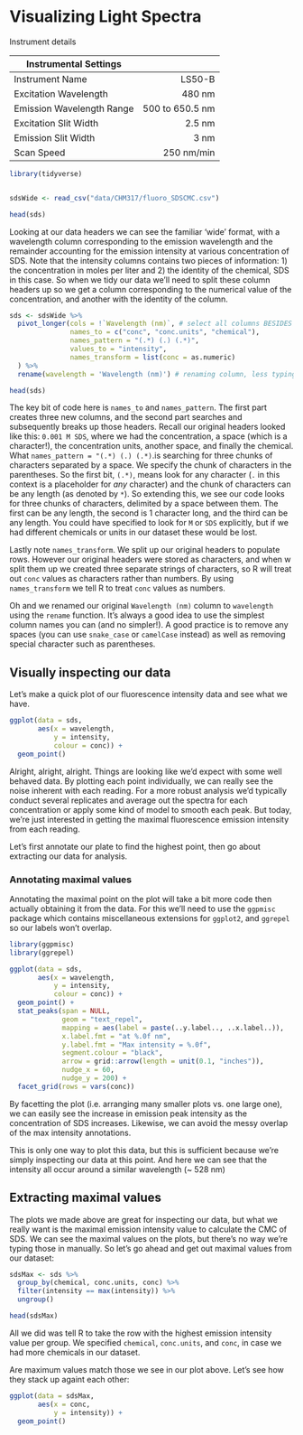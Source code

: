 # Visualizing Light Spectra

Instrument details 

| Instrumental   Settings   |                 |
|---------------------------|----------------:|
| Instrument Name           |          LS50-B |
| Excitation Wavelength     |          480 nm |
| Emission Wavelength Range | 500 to 650.5 nm |
| Excitation Slit Width     |          2.5 nm |
| Emission Slit Width       |            3 nm |
| Scan Speed                |      250 nm/min |

```r
library(tidyverse)


sdsWide <- read_csv("data/CHM317/fluoro_SDSCMC.csv") 

head(sds)
```

Looking at our data headers we can see the familiar 'wide' format, with a wavelength column corresponding to the emission wavelength and the remainder accounting for the emission intensity at various concentration of SDS. Note that the intensity columns contains two pieces of information: 1) the concentration in moles per liter and 2) the identity of the chemical, SDS in this case. So when we tidy our data we'll need to split these column headers up so we get a column corresponding to the numerical  value of the concentration, and another with the identity of the column.

```r

sds <- sdsWide %>%
  pivot_longer(cols = !`Wavelength (nm)`, # select all columns BESIDES `Wavelength (nm)`
               names_to = c("conc", "conc.units", "chemical"),
               names_pattern = "(.*) (.) (.*)",
               values_to = "intensity",
               names_transform = list(conc = as.numeric)
  ) %>%
  rename(wavelength = 'Wavelength (nm)') # renaming column, less typing later on. 

head(sds)

```

The key bit of code here is `names_to` and `names_pattern`. The first part creates three new columns, and the second part searches and subsequently breaks up those headers. Recall our original headers looked like this: `0.001 M SDS`, where we had the concentration, a space (which is a character!), the concentration units, another space, and finally the chemical. What `names_pattern = "(.*) (.) (.*)`.is searching for three chunks of characters separated by a space. We specify the chunk of characters in the parentheses. So the first bit, `(.*)`, means look for any character (`.` in this context is a placeholder for *any* character) and the chunk of characters can be any length (as denoted by `*`). So extending this, we see our code looks for three chunks of characters, delimited by a space between them. The first can be any length, the second is 1 character long, and the third can be any length. You could have specified to look for `M` or `SDS` explicitly, but if we had different chemicals or units in our dataset these would be lost. 

Lastly note `names_transform`. We split up our original headers to populate rows. However our original headers were stored as characters, and when w split them up we created three separate strings of characters, so R will treat out `conc` values as characters rather than numbers. By using `names_transform` we tell R to treat `conc` values as numbers. 

Oh and we renamed our original `Wavelength (nm)` column to `wavelength` using the `rename` function. It's always a good idea to use the simplest column names you can (and no simpler!). A good practice is to remove any spaces (you can use `snake_case` or `camelCase` instead) as well as removing special character such as parentheses. 


## Visually inspecting our data

Let's make a quick plot of our fluorescence intensity data and see what we have. 

```r

ggplot(data = sds, 
       aes(x = wavelength,
           y = intensity, 
           colour = conc)) +
  geom_point() 


```

Alright, alright, alright. Things are looking like we'd expect with some well behaved data. By plotting each point individually, we can really see the noise inherent with each reading. For a more robust analysis we'd typically conduct several replicates and average out the spectra for each concentration or apply some kind of model to smooth each peak. But today, we're just interested in getting the maximal fluorescence emission intensity from each reading. 

Let's first annotate our plate to find the highest point, then go about extracting our data for analysis. 

### Annotating maximal values

Annotating the maximal point on the plot will take a bit more code then actually obtaining it from the data. For this we'll need to use the `ggpmisc` package which contains miscellaneous extensions for `ggplot2`, and `ggrepel` so our labels won't overlap. 

```r
library(ggpmisc)
library(ggrepel)

ggplot(data = sds, 
       aes(x = wavelength,
           y = intensity, 
           colour = conc)) +
  geom_point() +
  stat_peaks(span = NULL,
             geom = "text_repel",
             mapping = aes(label = paste(..y.label.., ..x.label..)),
             x.label.fmt = "at %.0f nm",
             y.label.fmt = "Max intensity = %.0f",
             segment.colour = "black",
             arrow = grid::arrow(length = unit(0.1, "inches")),
             nudge_x = 60,
             nudge_y = 200) +
  facet_grid(rows = vars(conc))


```

By facetting the plot (i.e. arranging many smaller plots vs. one large one), we can easily see the increase in emission peak intensity as the concentration of SDS increases. Likewise, we can avoid the messy overlap of the max intensity annotations. 

This is only one way to plot this data, but this is sufficient because we're simply inspecting our data at this point. And here we can see that the intensity all occur around a similar wavelength (~ 528 nm)

## Extracting maximal values

The plots we made above are great for inspecting our data, but what we really want is the maximal emission intensity value to calculate the CMC of SDS. We can see the maximal values on the plots, but there's no way we're typing those in manually. So let's go ahead and get out maximal values from our dataset:

```r

sdsMax <- sds %>%
  group_by(chemical, conc.units, conc) %>%
  filter(intensity == max(intensity)) %>%
  ungroup()

head(sdsMax)

```


All we did was tell R to take the row with the highest emission intensity value per group. We specified `chemical`, `conc.units`, and `conc`, in case we had more chemicals in our dataset. 

Are maximum values match those we see in our plot above. Let's see how they stack up againt each other: 

```r

ggplot(data = sdsMax, 
       aes(x = conc, 
           y = intensity)) +
  geom_point()

```

